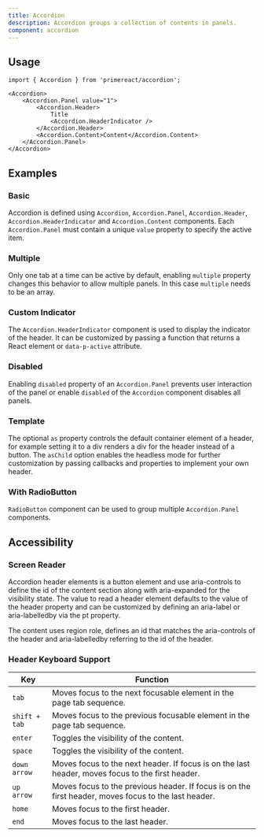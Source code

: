 ```yaml
---
title: Accordion
description: Accordion groups a collection of contents in panels.
component: accordion
---
```


## Usage

```tsx
import { Accordion } from 'primereact/accordion';
```

```tsx
<Accordion>
    <Accordion.Panel value="1">
        <Accordion.Header>
            Title
            <Accordion.HeaderIndicator />
        </Accordion.Header>
        <Accordion.Content>Content</Accordion.Content>
    </Accordion.Panel>
</Accordion>
```

## Examples

### Basic

Accordion is defined using `Accordion`, `Accordion.Panel`, `Accordion.Header`, `Accordion.HeaderIndicator` and `Accordion.Content` components. Each `Accordion.Panel` must contain a unique `value` property to specify the active item.

<DocExampleViewer name="accordion:basic-demo" />

### Multiple

Only one tab at a time can be active by default, enabling `multiple` property changes this behavior to allow multiple panels. In this case `multiple` needs to be an array.

<DocExampleViewer name="accordion:multiple-demo" />

### Custom Indicator

The `Accordion.HeaderIndicator` component is used to display the indicator of the header. It can be customized by passing a function that returns a React element or `data-p-active` attribute.

<DocExampleViewer name="accordion:custom-indicator-demo" />

### Disabled

Enabling `disabled` property of an `Accordion.Panel` prevents user interaction of the panel or enable `disabled` of the `Accordion` component disables all panels.

<DocExampleViewer name="accordion:disabled-demo" />

### Template

The optional `as` property controls the default container element of a header, for example setting it to a div renders a div for the header instead of a button. The `asChild` option enables the headless mode for further customization by passing callbacks and properties to implement your own header.

<DocExampleViewer name="accordion:template-demo" />

### With RadioButton

`RadioButton` component can be used to group multiple `Accordion.Panel` components.

<DocExampleViewer name="accordion:use-with-radiobutton" />

## Accessibility

### Screen Reader

Accordion header elements is a button element and use aria-controls to define the id of the content section along with aria-expanded for the visibility state. The value to read a header element defaults to the value of the header property and can be customized by defining an aria-label or aria-labelledby via the pt property.

The content uses region role, defines an id that matches the aria-controls of the header and aria-labelledby referring to the id of the header.

### Header Keyboard Support

| Key           | Function                                                                                             |
| ------------- | ---------------------------------------------------------------------------------------------------- |
| `tab`         | Moves focus to the next focusable element in the page tab sequence.                                  |
| `shift + tab` | Moves focus to the previous focusable element in the page tab sequence.                              |
| `enter`       | Toggles the visibility of the content.                                                               |
| `space`       | Toggles the visibility of the content.                                                               |
| `down arrow`  | Moves focus to the next header. If focus is on the last header, moves focus to the first header.     |
| `up arrow`    | Moves focus to the previous header. If focus is on the first header, moves focus to the last header. |
| `home`        | Moves focus to the first header.                                                                     |
| `end`         | Moves focus to the last header.                                                                      |
